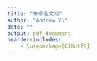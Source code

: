 ```yaml
---
title: "未命名文档"
author: "Andrew Yu"
date: ""
output: pdf_document
hearder-includes:
	- \usepackage{CJKutf8}
---
```

